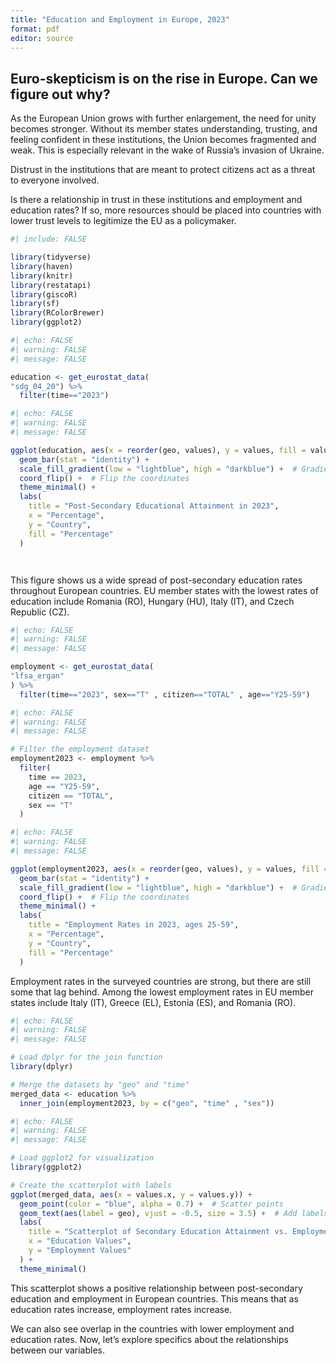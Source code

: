```yaml
---
title: "Education and Employment in Europe, 2023"
format: pdf
editor: source
---
```


## Euro-skepticism is on the rise in Europe. Can we figure out why?

As the European Union grows with further enlargement, the need for unity becomes stronger. Without its member states understanding, trusting, and feeling confident in these institutions, the Union becomes fragmented and weak. This is especially relevant in the wake of Russia's invasion of Ukraine.

Distrust in the institutions that are meant to protect citizens act as a threat to everyone involved.

Is there a relationship in trust in these institutions and employment and education rates? If so, more resources should be placed into countries with lower trust levels to legitimize the EU as a policymaker.

```r
#| include: FALSE

library(tidyverse)
library(haven)
library(knitr)
library(restatapi)
library(giscoR)
library(sf)
library(RColorBrewer)
library(ggplot2)
```

```r
#| echo: FALSE
#| warning: FALSE
#| message: FALSE

education <- get_eurostat_data(
"sdg_04_20") %>%
  filter(time=="2023")
```

```r
#| echo: FALSE
#| warning: FALSE
#| message: FALSE

ggplot(education, aes(x = reorder(geo, values), y = values, fill = values)) +
  geom_bar(stat = "identity") +
  scale_fill_gradient(low = "lightblue", high = "darkblue") +  # Gradient for percentage
  coord_flip() +  # Flip the coordinates
  theme_minimal() +
  labs(
    title = "Post-Secondary Educational Attainment in 2023",
    x = "Percentage",
    y = "Country",
    fill = "Percentage"
  )




```

This figure shows us a wide spread of post-secondary education rates throughout European countries. EU member states with the lowest rates of education include Romania (RO), Hungary (HU), Italy (IT), and Czech Republic (CZ).

```r
#| echo: FALSE
#| warning: FALSE
#| message: FALSE

employment <- get_eurostat_data(
"lfsa_ergan"
) %>%
  filter(time=="2023", sex=="T" , citizen=="TOTAL" , age=="Y25-59")
```

```r
#| echo: FALSE
#| warning: FALSE
#| message: FALSE

# Filter the employment dataset
employment2023 <- employment %>%
  filter(
    time == 2023,      
    age == "Y25-59",   
    citizen == "TOTAL",
    sex == "T"        
  )

```

```r
#| echo: FALSE
#| warning: FALSE
#| message: FALSE

ggplot(employment2023, aes(x = reorder(geo, values), y = values, fill = values)) +
  geom_bar(stat = "identity") +
  scale_fill_gradient(low = "lightblue", high = "darkblue") +  # Gradient for percentage
  coord_flip() +  # Flip the coordinates
  theme_minimal() +
  labs(
    title = "Employment Rates in 2023, ages 25-59",
    x = "Percentage",
    y = "Country",
    fill = "Percentage"
  )

```

Employment rates in the surveyed countries are strong, but there are still some that lag behind. Among the lowest employment rates in EU member states include Italy (IT), Greece (EL), Estonia (ES), and Romania (RO).

```r
#| echo: FALSE
#| warning: FALSE
#| message: FALSE

# Load dplyr for the join function
library(dplyr)

# Merge the datasets by "geo" and "time"
merged_data <- education %>%
  inner_join(employment2023, by = c("geo", "time" , "sex"))

```

```r
#| echo: FALSE
#| warning: FALSE
#| message: FALSE

# Load ggplot2 for visualization
library(ggplot2)

# Create the scatterplot with labels
ggplot(merged_data, aes(x = values.x, y = values.y)) +
  geom_point(color = "blue", alpha = 0.7) +  # Scatter points
  geom_text(aes(label = geo), vjust = -0.5, size = 3.5) +  # Add labels for geo
  labs(
    title = "Scatterplot of Secondary Education Attainment vs. Employment (2023)",
    x = "Education Values",
    y = "Employment Values"
  ) +
  theme_minimal()


```

This scatterplot shows a positive relationship between post-secondary education and employment in European countries. This means that as education rates increase, employment rates increase.

We can also see overlap in the countries with lower employment and education rates. Now, let's explore specifics about the relationships between our variables.
